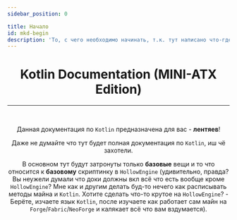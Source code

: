 ```yaml
---
sidebar_position: 0

title: Начало
id: mkd-begin
description: 'То, с чего необходимо начинать, т.к. тут написано что-где-когда.'
---
```


<div align="center">

# Kotlin Documentation (MINI-ATX Edition)

---

<br />

Данная документация по `Kotlin` предназначена для вас - **лентяев**!

Даже не думайте что тут будет полная документация по `Kotlin`, иш чё захотели.

В основном тут будут затронуты только **базовые** вещи и то что относится к **базовому**
скриптинку в `HollowEngine` (удивительно, правда? Вы неужели думали что доки должны вкл всё что
есть вообще кроме `HollowEngine`? Мне как и другим делать буд-то нечего как расписывать методы
майна и `Kotlin`. Хотите сделать что-то крутое на `HollowEngine`? - Берёте, изчаете язык
`Kotlin`, после изучаете как работает сам майн на `Forge`/`Fabric`/`NeoForge` и калякает всё что
вам вздумается).

</div>